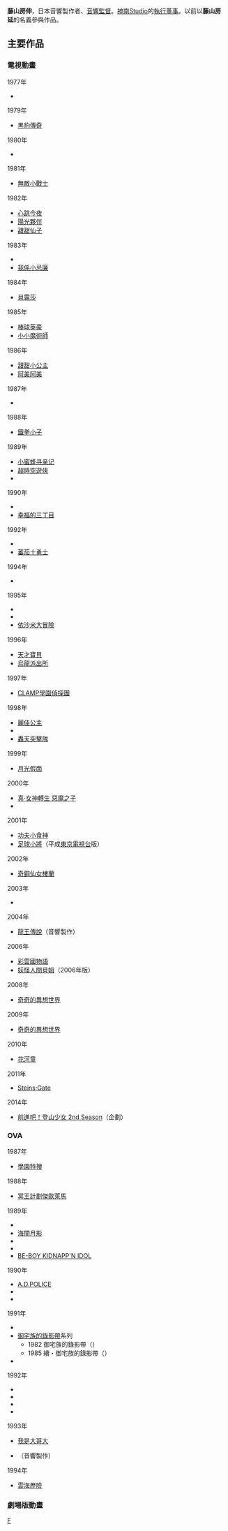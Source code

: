{{noteTA|G1=Anime}}
{{BLP unsourced|time=2011-09-18T20:58:33+00:00}}
{{Japanese|japanese=藤山 房伸|kana=ふじやま ふさのぶ|romaji=Fujiyama Fusanobu}}
'''藤山房伸'''{{bd}}，日本音響製作者、[[音響監督|音響監督]]。[[神南Studio|神南Studio]]的[[執行董事|執行董事]]。以前以'''藤山房延'''的名義參與作品。

== 主要作品 ==
=== 電視動畫 ===
; 1977年
* {{lang|ja|[[とびだせ!マシーン飛竜|とびだせ!マシーン飛竜]]}}
; 1979年
* [[黑豹傳奇|黑豹傳奇]]
; 1980年
* {{lang|ja|[[まんがことわざ事典|まんがことわざ事典]]}}
; 1981年
* [[無敵小戰士|無敵小戰士]]
; 1982年
* [[心跳今夜|心跳今夜]]
* [[陽光夥伴|陽光夥伴]]
* [[甜甜仙子|甜甜仙子]]
; 1983年
* {{lang|ja|[[伊賀野カバ丸|伊賀野カバ丸]]}}
* [[我係小忌廉|我係小忌廉]]
; 1984年
* [[貝露莎|貝露莎]]
; 1985年
* [[棒球英豪|棒球英豪]]
* [[小小魔術師|小小魔術師]]
; 1986年
* [[甜甜小公主|甜甜小公主]]
* [[阿美阿美|阿美阿美]]
; 1987年
* {{lang|ja|[[のらくろクン|のらくろクン]]}}
; 1988年
* [[鐵拳小子|鐵拳小子]]
; 1989年
* [[小蜜蜂寻亲记|小蜜蜂寻亲记]]
* [[超時空遊俠|超時空遊俠]]
* {{lang|ja|[[T・Pぼん|T・Pぼん]]}}
; 1990年
* {{lang|ja|[[江戸っ子ボーイ_がってん太助|江戸っ子ボーイ がってん太助]]}}
* [[幸福的三丁目|幸福的三丁目]]
; 1992年
* {{lang|ja|[[お〜い!竜馬|お〜い!竜馬]]}}
* [[蕃茄十勇士|蕃茄十勇士]]
; 1994年
* {{lang|ja|[[学校のコワイうわさ_花子さんがきた!!|学校のコワイうわさ 花子さんがきた!!]]}}
; 1995年
* {{lang|ja|[[ズッコケ三人組|ズッコケ三人組]]}}
* {{lang|ja|[[闘魔鬼神伝ONI|闘魔鬼神伝ONI]]}}
* [[依沙米大冒險|依沙米大冒險]]
; 1996年
* [[天才寶貝|天才寶貝]]
* [[烏龍派出所|烏龍派出所]]
; 1997年
* [[CLAMP學園偵探團|CLAMP學園偵探團]]
; 1998年
* [[麗佳公主|麗佳公主]]
* {{lang|ja|[[たこやきマントマン|たこやきマントマン]]}}
* [[轟天突擊隊|轟天突擊隊]]
; 1999年
* [[月光假面|月光假面]]
; 2000年
* [[真·女神轉生_惡魔之子|真·女神轉生 惡魔之子]]
* {{lang|ja|[[陽だまりの樹|陽だまりの樹]]}}
; 2001年
* [[功夫小食神|功夫小食神]]
* [[足球小將|足球小將]]（平成[[東京電視台|東京電視台]]版）
; 2002年
* [[奇鋼仙女樓蘭|奇鋼仙女樓蘭]]
; 2003年
* {{lang|ja|[[トントンあったと_にいがたの昔ばなし|トントンあったと にいがたの昔ばなし]]}}
; 2004年
* [[龍王傳說|龍王傳說]]（音響製作）
; 2006年
* [[彩雲國物語|彩雲國物語]]
* [[妖怪人間貝姆|妖怪人間貝姆]]（2006年版）
; 2008年
* [[奇奇的異想世界|奇奇的異想世界]]
; 2009年
* [[奇奇的異想世界|奇奇的異想世界]]
; 2010年
* [[花河童|花河童]]
; 2011年
* [[Steins;Gate|Steins;Gate]]
; 2014年
* [[前進吧！登山少女|前進吧！登山少女 2nd Season]]（企劃）

=== OVA ===
; 1987年
* [[學園特捜|學園特捜]]
; 1988年
* [[冥王計劃傑歐萊馬|冥王計劃傑歐萊馬]]
; 1989年
* {{lang|ja|[[あのこに1000%|あのこに1000%]]}}
* [[海闇月影|海闇月影]]
* {{lang|ja|[[エクスプローラーウーマン・レイ|エクスプローラーウーマン・レイ]]}}
* {{lang|ja|[[聖獣機サイガード_-CYBERNETICS・GUARDIAN-|聖獣機サイガード -CYBERNETICS・GUARDIAN-]]}}
* [[BE-BOY_KIDNAPP'N_IDOL|BE-BOY KIDNAPP'N IDOL]]
; 1990年
* [[A.D.POLICE|A.D.POLICE]]
* {{lang|ja|[[校内写生|校内写生]]}}
* {{lang|ja|[[戦国武将列伝_爆風童子ヒッサツマン|戦国武将列伝 爆風童子ヒッサツマン]]}}
; 1991年
* {{lang|ja|[[寿五郎ショウ|寿五郎ショウ]]}}
* [[御宅族的錄影帶|御宅族的錄影帶]]系列
** 1982 御宅族的錄影帶（{{lang|ja|1982 おたくのビデオ}}）
** 1985 續・御宅族的錄影帶（{{lang|ja|1985 続・おたくのビデオ}}）
* {{lang|ja|[[ねこ・ねこ・幻想曲|ねこ・ねこ・幻想曲]]}}
; 1992年
* {{lang|ja|[[紅いハヤテ|紅いハヤテ]]}}
* {{lang|ja|[[三毛猫ホームズシリーズ|三毛猫ホームズシリーズ]]}}
* {{lang|ja|[[ハンサムな彼女|ハンサムな彼女]]}}
* {{lang|ja|[[るり色プリンセス|るり色プリンセス]]}}
; 1993年
* [[我是大哥大|我是大哥大]]
* {{lang|ja|[[モルダイバー|モルダイバー]]}}（音響製作）
; 1994年
* [[雲海歷險|雲海歷險]]

=== 劇場版動畫 ===


[[Category:日本音效指導|F]]